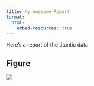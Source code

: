 ```yaml
---
title: My Awesome Report
format:
  html:
    embed-resources: true
---
```


Here's a report of the titantic data

## Figure

![](output/fig.png)

